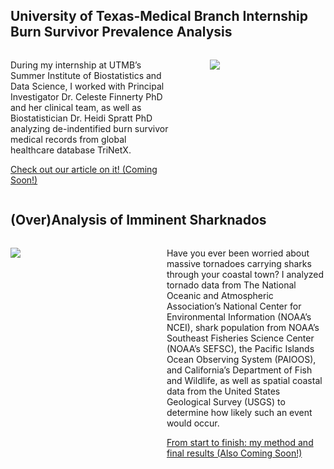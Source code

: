 ## University of Texas-Medical Branch Internship Burn Survivor Prevalence Analysis

::: columns
::: {.column width="55%"}
During my internship at UTMB's Summer Institute of Biostatistics and Data Science, I worked with Principal Investigator Dr. Celeste Finnerty PhD and her clinical team, as well as Biostatistician Dr. Heidi Spratt PhD analyzing de-indentified burn survivor medical records from global healthcare database TriNetX.

[Check out our article on it! (Coming Soon!)](https://hzon6a-deepsha-menghani.shinyapps.io/biodiversity_shiny_dashboard/){target="_blank"}
:::

::: {.column width="5%"}
:::

::: {.column width="40%"}
![](images/UTMB Poster.jpg)
:::
:::

## (Over)Analysis of Imminent Sharknados

::: columns
::: {.column width="40%"}
![](images/EF4_histogram.jpg)
:::

::: {.column width="5%"}
:::

::: {.column width="55%"}
Have you ever been worried about massive tornadoes carrying sharks through your coastal town? I analyzed tornado data from The National Oceanic and Atmospheric Association's National Center for Environmental Information (NOAA's NCEI), shark population from NOAA's Southeast Fisheries Science Center (NOAA's SEFSC), the Pacific Islands Ocean Observing System (PAIOOS), and California's Department of Fish and Wildlife, as well as spatial coastal data from the United States Geological Survey (USGS) to determine how likely such an event would occur. 

[From start to finish: my method and final results (Also Coming Soon!) ](https://medium.com/data-science-at-microsoft/collaborating-between-python-and-r-using-reticulate-25246b367957){target="_blank"}
:::
:::

<!-- ## Data visualizations - Animation and Interactivity using Gganimate and Plotly -->

<!-- ::: columns -->
<!-- ::: {.column width="55%"} -->
<!-- Animation brings in a key component of analysis where the third parameter you want to animate is not directly visible in your plot. Sometimes it can tell a powerful story and sometimes it can just add some flair to an otherwise low-key story. -->

<!-- This blog goes through examples and code to show how easy it is to use gganimate and plotly packages to animate your data visualizations and make them interactive.... [Continue reading](https://deepshamenghani.github.io/gganimate_and_plotly/){target="_blank"} -->
<!-- ::: -->

<!-- ::: {.column width="5%"} -->
<!-- ::: -->

<!-- ::: {.column width="40%"} -->
<!-- ![](images/usa_population_map_animated.gif) -->
<!-- ::: -->
<!-- ::: -->

<!-- ## Sales forecasting and anomaly detection Shiny dashboard -->

<!-- ::: columns -->
<!-- ::: {.column width="40%"} -->
<!-- ![](images/Sales_Dashboard_shiny_flex.jpg) -->
<!-- ::: -->

<!-- ::: {.column width="5%"} -->
<!-- ::: -->

<!-- ::: {.column width="55%"} -->
<!-- This dashboard, built with Shiny Flex capability, looks at data from EverythingYouWillNeed.com website (***fake data***) to report out odaily product sales. You can select the product, the dates to analyze and click on apply to replicate the report, check sales forecast and anomalies for the specific product choice. -->

<!-- Giving your stakeholders the ability to play with product grain forecast and anomaly detection is a great was to get them on-board prior to deploying any model at scale. This Shiny dashboard was built specifically for that purpose.... [Link to play with the Shiny dashboard](https://hzon6a-deepsha-menghani.shinyapps.io/Sales_forecast_anomalies/){target="_blank"} -->
<!-- ::: -->
<!-- ::: -->

<!-- ## Medium blog - Moving from interesting to actionable analysis -->

<!-- ::: columns -->

<!-- ::: {.column width="55%"} -->

<!-- No actions were taken from the insights you produced, and there was no impact on the business. Your beautiful analysis went on to sit in a folder unseen by anybody ever again. Let's name this folder "the analysis morgue." It contains more moribund analyses than it ought to because this scenario represents a common problem with data analytics teams, and by experiencing it you are not alone. -->

<!-- But there are ways to avoid it.... [Continue reading](https://medium.com/p/5d62c929a36c){target="_blank"} -->

<!-- ::: -->

<!-- ::: {.column width="5%"} -->

<!-- ::: -->

<!-- ::: {.column width="40%"} -->

<!-- ![](images/clusters.png) -->

<!-- ::: -->

<!-- ::: -->